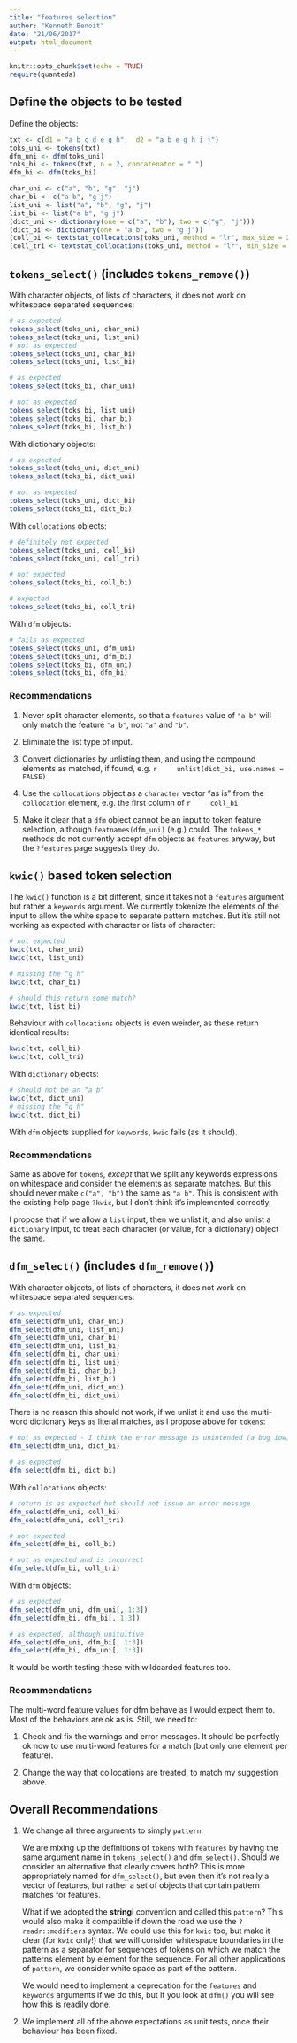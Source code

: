 ```yaml
---
title: "features selection"
author: "Kenneth Benoit"
date: "21/06/2017"
output: html_document
---
```


```r
knitr::opts_chunk$set(echo = TRUE)
require(quanteda)
```

## Define the objects to be tested

Define the objects:
```r
txt <- c(d1 = "a b c d e g h",  d2 = "a b e g h i j")
toks_uni <- tokens(txt)
dfm_uni <- dfm(toks_uni)
toks_bi <- tokens(txt, n = 2, concatenator = " ")
dfm_bi <- dfm(toks_bi)

char_uni <- c("a", "b", "g", "j")
char_bi <- c("a b", "g j")
list_uni <- list("a", "b", "g", "j")
list_bi <- list("a b", "g j")
(dict_uni <- dictionary(one = c("a", "b"), two = c("g", "j")))
(dict_bi <- dictionary(one = "a b", two = "g j"))
(coll_bi <- textstat_collocations(toks_uni, method = "lr", max_size = 2))
(coll_tri <- textstat_collocations(toks_uni, method = "lr", min_size = 3, max_size = 3))
```

## `tokens_select()` (includes `tokens_remove()`)

With character objects, of lists of characters, it does not work on whitespace separated sequences:
```r
# as expected
tokens_select(toks_uni, char_uni)
tokens_select(toks_uni, list_uni)
# not as expected
tokens_select(toks_uni, char_bi)
tokens_select(toks_uni, list_bi)

# as expected
tokens_select(toks_bi, char_uni)

# not as expected
tokens_select(toks_bi, list_uni)
tokens_select(toks_bi, char_bi)
tokens_select(toks_bi, list_bi)
```
With dictionary objects:
```r
# as expected
tokens_select(toks_uni, dict_uni)
tokens_select(toks_bi, dict_uni)

# not as expected
tokens_select(toks_uni, dict_bi)
tokens_select(toks_bi, dict_bi)
```
With `collocations` objects:
```r
# definitely not expected
tokens_select(toks_uni, coll_bi)
tokens_select(toks_uni, coll_tri)

# not expected
tokens_select(toks_bi, coll_bi)

# expected
tokens_select(toks_bi, coll_tri)
```

With `dfm` objects:
```r
# fails as expected
tokens_select(toks_uni, dfm_uni)
tokens_select(toks_uni, dfm_bi)
tokens_select(toks_bi, dfm_uni)
tokens_select(toks_bi, dfm_bi)
```

### Recommendations

1.  Never split character elements, so that a `features` value of `"a b"` will only match the feature `"a b"`, not `"a"` and `"b"`.

2.  Eliminate the list type of input.

3.  Convert dictionaries by unlisting them, and using the compound elements as matched, if found, e.g.
    ```r
    unlist(dict_bi, use.names = FALSE)
    ```

4.  Use the `collocations` object as a `character` vector "as is" from the  `collocation` element, e.g. the first column of 
    ```r
    coll_bi
    ```

5.  Make it clear that a `dfm` object cannot be an input to token feature selection, although `featnames(dfm_uni)` (e.g.) could.  The `tokens_*` methods do not currently accept `dfm` objects as `features` anyway, but the `?features` page suggests they do.

## `kwic()` based token selection

The `kwic()` function is a bit different, since it takes not a `features` argument but rather a `keywords` argument.  We currently tokenize the elements of the input to allow the white space to separate pattern matches.  But it's still not working as expected with character or lists of character:

```r
# not expected
kwic(txt, char_uni)
kwic(txt, list_uni)

# missing the "g h"
kwic(txt, char_bi)

# should this return some match?
kwic(txt, list_bi)
```
Behaviour with `collocations` objects is even weirder, as these return identical results:
```r
kwic(txt, coll_bi)
kwic(txt, coll_tri)
```
With `dictionary` objects:
```r
# should not be an "a b"
kwic(txt, dict_uni)
# missing the "g h"
kwic(txt, dict_bi)
```
With `dfm` objects supplied for `keywords`, `kwic` fails (as it should).

### Recommendations

Same as above for `tokens`, *except* that we split any keywords expressions on whitespace and consider the elements as separate matches.  But this should never make `c("a", "b")` the same as `"a b"`.  This is consistent with the existing help page  `?kwic`, but I don't think it's implemented correctly.

I propose that if we allow a `list` input, then we unlist it, and also unlist a `dictionary` input, to treat each character (or value, for a dictionary) object the same.  


## `dfm_select()` (includes `dfm_remove()`)

With character objects, of lists of characters, it does not work on whitespace separated sequences:
```r
# as expected
dfm_select(dfm_uni, char_uni)
dfm_select(dfm_uni, list_uni)
dfm_select(dfm_uni, char_bi)
dfm_select(dfm_uni, list_bi)
dfm_select(dfm_bi, char_uni)
dfm_select(dfm_bi, list_uni)
dfm_select(dfm_bi, char_bi)
dfm_select(dfm_bi, list_bi)
dfm_select(dfm_uni, dict_uni)
dfm_select(dfm_bi, dict_uni)
```

There is no reason this should not work, if we unlist it and use the multi-word dictionary keys as literal matches, as I propose above for `tokens`:
```r
# not as expected - I think the error message is unintended (a bug iow)
dfm_select(dfm_uni, dict_bi)

# as expected
dfm_select(dfm_bi, dict_bi)
```


With `collocations` objects:
```r
# return is as expected but should not issue an error message
dfm_select(dfm_uni, coll_bi)
dfm_select(dfm_uni, coll_tri)

# not expected
dfm_select(dfm_bi, coll_bi)

# not as expected and is incorrect
dfm_select(dfm_bi, coll_tri)
```

With `dfm` objects:
```r
# as expected
dfm_select(dfm_uni, dfm_uni[, 1:3])
dfm_select(dfm_bi, dfm_bi[, 1:3])

# as expected, although unituitive
dfm_select(dfm_uni, dfm_bi[, 1:3])
dfm_select(dfm_bi, dfm_uni[, 1:3])
```
It would be worth testing these with wildcarded features too.

### Recommendations

The multi-word feature values for dfm behave as I would expect them to.  Most of the behaviors are ok as is.  Still, we need to:

1.  Check and fix the warnings and error messages.  It should be perfectly ok now to use multi-word features for a match (but only one element per feature).

2.  Change the way that collocations are treated, to match my suggestion above.


## Overall Recommendations

1.  We change all three arguments to simply `pattern`.

    We are mixing up the definitions of `tokens` with `features` by having the same argument name in `tokens_select()` and `dfm_select()`.  Should we consider an alternative that clearly covers both?  This is more appropriately named for `dfm_select()`, but even then it's not really a vector of features, but rather a set of objects that contain pattern matches for features.
    
    What if we adopted the **stringi** convention and called this `pattern`?  This would also make it compatible if down the road we use the `?readr::modifiers` syntax.  We could use this for `kwic` too, but make it clear (for `kwic` only!) that we will consider whitespace boundaries in the pattern as a separator for sequences of tokens on which we match the patterns element by element for the sequence.  For all other applications of `pattern`, we consider white space as part of the pattern.
    
    We would need to implement a deprecation for the `features` and `keywords` arguments if we do this, but if you look at `dfm()` you will see how this is readily done.
    
2.  We implement all of the above expectations as unit tests, once their behaviour has been fixed.


